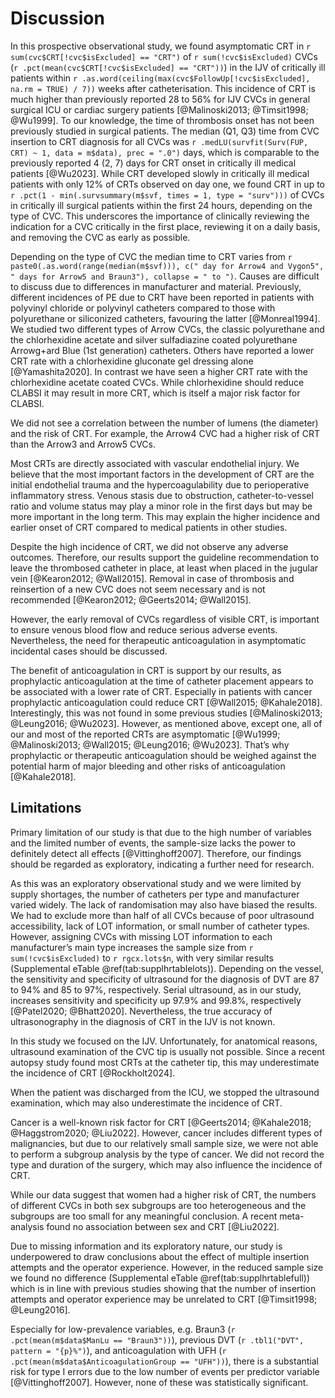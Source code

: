 # Discussion

In this prospective observational study,
we found asymptomatic CRT in `r sum(cvc$CRT[!cvc$isExcluded] == "CRT")` of `r sum(!cvc$isExcluded)` CVCs (`r .pct(mean(cvc$CRT[!cvc$isExcluded] == "CRT"))`) in the IJV of critically ill patients within `r .as.word(ceiling(max(cvc$FollowUp[!cvc$isExcluded], na.rm = TRUE) / 7))` weeks after catheterisation.
This incidence of CRT is much higher than previously reported 28 to 56% for IJV CVCs in general surgical ICU or cardiac surgery patients [@Malinoski2013; @Timsit1998; @Wu1999].
To our knowledge, the time of thrombosis onset has not been previously studied in surgical patients.
The median (Q1, Q3) time from CVC insertion to CRT diagnosis for all CVCs was `r .medLU(survfit(Surv(FUP, CRT) ~ 1, data = m$data), prec = ".0")` days, which is comparable to the previously reported 4 (2, 7) days for CRT onset in critically ill medical patients [@Wu2023].
While CRT developed slowly in critically ill medical patients with only 12% of CRTs observed on day one, we found CRT in up to `r .pct(1 - min(.survsummary(m$svf, times = 1, type = "surv")))` of CVCs in critically ill surgical patients within the first 24 hours, depending on the type of CVC.
This underscores the importance of clinically reviewing the indication for a CVC critically in the first place, reviewing it on a daily basis, and removing the CVC as early as possible.

Depending on the type of CVC the median time to CRT
varies from `r paste0(.as.word(range(median(m$svf))), c(" day for Arrow4 and Vygon5", " days for Arrow5 and Braun3"), collapse = " to ")`.
Causes are difficult to discuss due to differences in manufacturer and material.
Previously, different incidences of PE due to CRT have been reported in patients with
polyvinyl chloride or polyvinyl catheters compared to those with
polyurethane or siliconized catheters, favouring the latter [@Monreal1994].
We studied two different types of Arrow CVCs, the classic polyurethane and the
chlorhexidine acetate and silver sulfadiazine coated polyurethane Arrowg+ard Blue (1st generation) catheters.
Others have reported a lower CRT rate with a chlorhexidine gluconate gel dressing alone [@Yamashita2020].
In contrast we have seen a higher CRT rate with the chlorhexidine acetate coated CVCs.
While chlorhexidine should reduce CLABSI it may result in more CRT, which is itself a major risk factor for CLABSI.

We did not see a correlation between the number of lumens (the diameter) and the risk of CRT.
For example, the Arrow4 CVC had a higher risk of CRT than the Arrow3 and Arrow5 CVCs.

Most CRTs are directly associated with vascular endothelial injury.
We believe that the most important factors in the development of CRT are the initial endothelial trauma and the hypercoagulability due to perioperative inflammatory stress.
Venous stasis due to obstruction, catheter-to-vessel ratio and volume status may play a minor role in the first days but may be more important in the long term.
This may explain the higher incidence and earlier onset of CRT compared to medical patients in other studies.

Despite the high incidence of CRT, we did not observe any adverse outcomes.
Therefore, our results support the guideline recommendation to leave the
thrombosed catheter in place,
at least when placed in the jugular vein [@Kearon2012; @Wall2015].
Removal in case of thrombosis and reinsertion of a new CVC does not seem
necessary and is not recommended [@Kearon2012; @Geerts2014; @Wall2015].

However, the early removal of CVCs regardless of visible CRT, is important
to ensure venous blood flow and reduce serious adverse events.
Nevertheless, the need for therapeutic anticoagulation in asymptomatic
incidental cases should be discussed.

The benefit of anticoagulation in CRT is support by our results, as prophylactic anticoagulation at the time of catheter placement appears to be associated with a lower rate of CRT.
Especially in patients with cancer prophylactic anticoagulation could reduce CRT [@Wall2015; @Kahale2018].
Interestingly, this was not found in some previous studies [@Malinoski2013; @Leung2016; @Wu2023].
However, as mentioned above, except one, all of our and most of the reported CRTs are asymptomatic [@Wu1999; @Malinoski2013; @Wall2015; @Leung2016; @Wu2023].
That's why prophylactic or therapeutic anticoagulation should be weighed against the potential harm of major bleeding and other risks of anticoagulation [@Kahale2018].

## Limitations

Primary limitation of our study is that due to the high number of variables and the limited number of events, the sample-size lacks the power to definitely detect all effects [@Vittinghoff2007].
Therefore, our findings should be regarded as exploratory, indicating a further need for research.

As this was an exploratory observational study and we were limited by
supply shortages, the number of catheters per type and manufacturer varied widely.
The lack of randomisation may also have biased the results.
We had to exclude more than half of all CVCs because of poor ultrasound accessibility, lack of LOT information, or small number of catheter types.
However, assigning CVCs with missing LOT information to each manufacturer's main type increases the sample size from `r sum(!cvc$isExcluded)` to `r rgcx.lots$n`, with very similar results (Supplemental eTable \@ref(tab:supplhrtablelots)).
Depending on the vessel, the sensitivity and specificity of ultrasound for the diagnosis of DVT are 87 to 94% and 85 to 97%, respectively.
Serial ultrasound, as in our study, increases sensitivity and specificity up 97.9% and 99.8%, respectively [@Patel2020; @Bhatt2020].
Nevertheless, the true accuracy of ultrasonography in the diagnosis of CRT in the IJV is not known.

In this study we focused on the IJV.
Unfortunately, for anatomical reasons, ultrasound examination of the CVC tip is
usually not possible.
Since a recent autopsy study found most CRTs at the catheter tip,
this may underestimate the incidence of CRT [@Rockholt2024].

When the patient was discharged from the ICU, we stopped the ultrasound examination, which may also underestimate the incidence of CRT.

Cancer is a well-known risk factor for CRT [@Geerts2014; @Kahale2018; @Haggstrom2020; @Liu2022].
However, cancer includes different types of malignancies, but due to our relatively small sample size, we were not able to perform a subgroup analysis by the type of cancer.
We did not record the type and duration of the surgery, which may also influence the incidence of CRT.

While our data suggest that women had a higher risk of CRT, the numbers of different CVCs in both sex subgroups are too heterogeneous and the subgroups are too small for any meaningful conclusion. A recent meta-analysis found no association between sex and CRT [@Liu2022].

Due to missing information and its exploratory nature, our study is underpowered to draw conclusions about the effect of multiple insertion attempts and the operator experience.
However, in the reduced sample size we found no difference (Supplemental eTable \@ref(tab:supplhrtablefull)) which is in line with previous studies showing that the number of insertion attempts and operator experience may be unrelated to CRT [@Timsit1998; @Leung2016].

Especially for low-prevalence variables, e.g. Braun3 (`r .pct(mean(m$data$ManLu == "Braun3"))`), previous DVT (`r .tbl1("DVT", pattern = "{p}%")`), and anticoagulation with UFH (`r .pct(mean(m$data$AnticoagulationGroup == "UFH"))`), there is a substantial risk for type I errors due to the low number of events per predictor variable [@Vittinghoff2007].
However, none of these was statistically significant.
